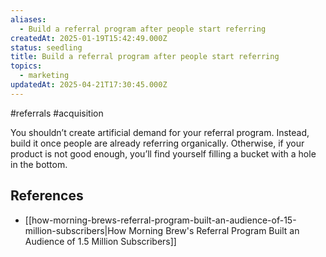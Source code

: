 ```yaml
---
aliases:
  - Build a referral program after people start referring
createdAt: 2025-01-19T15:42:49.000Z
status: seedling
title: Build a referral program after people start referring
topics:
  - marketing
updatedAt: 2025-04-21T17:30:45.000Z
---
```

#referrals #acquisition

You shouldn’t create artificial demand for your referral program. Instead, build it once people are already referring organically. Otherwise, if your product is not good enough, you’ll find yourself filling a bucket with a hole in the bottom.

## References

- [[how-morning-brews-referral-program-built-an-audience-of-15-million-subscribers|How Morning Brew's Referral Program Built an Audience of 1.5 Million Subscribers]]
